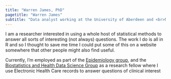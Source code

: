```yaml
---
title: "Warren James, PhD"
pagetitle: "Warren James"
subtitle: "Data analyst working at the University of Aberdeen and <br>NHS Grampian"
---
```


:::{#hero-heading}

I am a researcher interested in using a whole host of statistical methods to answer all sorts of interesting (not always) questions. The work I do is all in R and so I thought to save me time I could put some of this on a website somewhere that other people might also find useful. 

Currently, I'm employed as part of the [Epidemiology group](https://www.abdn.ac.uk/iahs/research/epidemiology/index.php), and the [Biostatistics and Health Data Science Group](https://www.abdn.ac.uk/iahs/research/biostatistics-and-health-data-sciences-3072.php) as a research fellow where I use Electronic Health Care records to answer questions of clinical interest

::: 
